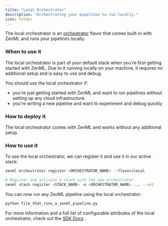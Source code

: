 ```yaml
---
title: "Local Orchestrator"
description: "Orchestrating your pipelines to run locally."
icon: folder
---
```


The local orchestrator is an [orchestrator](/v/0.67.0/versions/0.66.0/stack-components/orchestrators) flavor that comes built-in with ZenML and runs your pipelines locally.

### When to use it

The local orchestrator is part of your default stack when you're first getting started with ZenML. Due to it running locally on your machine, it requires no additional setup and is easy to use and debug.

You should use the local orchestrator if:

* you're just getting started with ZenML and want to run pipelines without setting up any cloud infrastructure.
* you're writing a new pipeline and want to experiment and debug quickly

### How to deploy it

The local orchestrator comes with ZenML and works without any additional setup.

### How to use it

To use the local orchestrator, we can register it and use it in our active stack:

```bash
zenml orchestrator register <ORCHESTRATOR_NAME> --flavor=local

# Register and activate a stack with the new orchestrator
zenml stack register <STACK_NAME> -o <ORCHESTRATOR_NAME> ... --set
```

You can now run any ZenML pipeline using the local orchestrator:

```bash
python file_that_runs_a_zenml_pipeline.py
```

For more information and a full list of configurable attributes of the local orchestrator, check out the [SDK Docs](https://sdkdocs.zenml.io/latest/core%5Fcode%5Fdocs/core-orchestrators/#zenml.orchestrators.local.local%5Forchestrator.LocalOrchestrator) .

